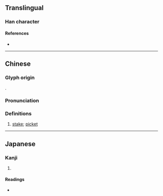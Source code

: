 {{character info}}
==Translingual==

===Han character===
{{Han char|rn=75|rad=木|as=12|sn=16|four=43950|canj=DYIA|ids=⿰木戠}}

====References====
* {{Han ref|kx=0551.210|dkj=15488|dj=0939.230|hdz=21295.010|uh=6A34|ud=27188|bh=E9BE|bd=59838}}

----

==Chinese==
{{zh-forms}}

===Glyph origin===
{{Han etym}}
{{Han compound|木|戠|t1=wood|c1=s|c2=p|ls=psc}}.

===Pronunciation===
{{zh-pron
|m=zhí
|c=zik1
|mc=y
|oc=y
|cat=n
}}

===Definitions===
{{zh-hanzi}}

# [[stake]]; [[picket]]

----

==Japanese==

===Kanji===
{{ja-kanji|grade=|rs=木12}}

# {{rfdef|ja|sort=木12}}

====Readings====
* {{ja-readings|on=[[しょく]] (shoku), [[しき]] (shiki)|kun=[[ぼう]] (bou)}}